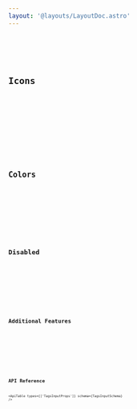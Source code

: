 ```yaml
---
layout: '@layouts/LayoutDoc.astro'
---
```




<Preview client:load>
	<Fragment slot="preview">
		<Example client:load />
	</Fragment>
	<Fragment slot="code">
		<Code code={ExampleRaw} lang="tsx" />
	</Fragment>
</Preview>

## Icons

<Preview client:load>
	<Fragment slot="preview">
		<ExampleIcons client:load />
	</Fragment>
	<Fragment slot="code">
		<Code code={ExampleIconsRaw} lang="svelte" />
	</Fragment>
</Preview>

## Colors

<Preview client:load>
	<Fragment slot="preview">
		<ExampleColors client:load />
	</Fragment>
	<Fragment slot="code">
		<Code code={ExampleColorsRaw} lang="svelte" />
	</Fragment>
</Preview>

## Disabled

<Preview client:load>
	<Fragment slot="preview">
		<ExampleDisabled client:load />
	</Fragment>
	<Fragment slot="code">
		<Code code={ExampleDisabledRaw} lang="svelte" />
	</Fragment>
</Preview>

## Additional Features

<Preview client:load>
	<Fragment slot="preview">
		<ExampleMisc client:load />
	</Fragment>
	<Fragment slot="code">
		<Code code={ExampleMiscRaw} lang="svelte" />
	</Fragment>
</Preview>


## API Reference

<ApiTable types={['TagsInputProps']} schema={TagsInputSchema} />
